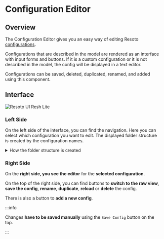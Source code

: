 # Configuration Editor

## Overview

The Configuration Editor gives you an easy way of editing Resoto [configurations](../configuration/index.mdx).

Configurations that are described in the model are rendered as an interface with input forms and buttons. If it is a custom configuration or it is not described in the model, the config will be displayed in a text editor.

Configurations can be saved, deleted, duplicated, renamed, and added using this component.

## Interface

![Resoto UI Resh Lite](./img/resoto-ui-config-editor.jpg)

### Left Side

On the left side of the interface, you can find the navigation. Here you can select which configuration you want to edit. The displayed folder structure is created by the configuration names.

<details>

<summary>How the folder structure is created</summary>

<div>

- config: `resoto.core`

  resulting structure:

  ```
  root
    > core *
  ```

- config: `resoto.core.commands`

  resulting structure:

  ```
  root
    > core
        > commands *
  ```

- config: `resoto.ui.dashboard.example_dashboard`

  resulting structure:

  ```
  root
    > ui
        > dashboard
           > example_dashboard *
  ```

</div>

</details>

### Right Side

On the **right side, you see the editor** for the **selected configuration**.

On the top of the right side, you can find buttons to **switch to the raw view**, **save the config**, **rename**, **duplicate**, **reload** or **delete** the config.

There is also a button to **add a new config**.

:::info

Changes **have to be saved manually** using the `Save Config` button on the top.

:::
